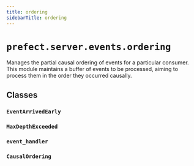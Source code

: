 ```yaml
---
title: ordering
sidebarTitle: ordering
---
```


# `prefect.server.events.ordering`



Manages the partial causal ordering of events for a particular consumer.  This module
maintains a buffer of events to be processed, aiming to process them in the order they
occurred causally.


## Classes

### `EventArrivedEarly` <sup><a href="https://github.com/PrefectHQ/prefect/blob/main/src/prefect/server/events/ordering.py#L46" target="_blank"><Icon icon="github" size="14" /></a></sup>

### `MaxDepthExceeded` <sup><a href="https://github.com/PrefectHQ/prefect/blob/main/src/prefect/server/events/ordering.py#L51" target="_blank"><Icon icon="github" size="14" /></a></sup>

### `event_handler` <sup><a href="https://github.com/PrefectHQ/prefect/blob/main/src/prefect/server/events/ordering.py#L56" target="_blank"><Icon icon="github" size="14" /></a></sup>

### `CausalOrdering` <sup><a href="https://github.com/PrefectHQ/prefect/blob/main/src/prefect/server/events/ordering.py#L62" target="_blank"><Icon icon="github" size="14" /></a></sup>
